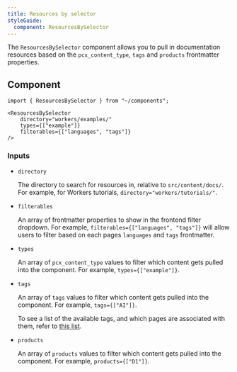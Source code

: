 ```yaml
---
title: Resources by selector
styleGuide:
  component: ResourcesBySelector
---
```



The `ResourcesBySelector` component allows you to pull in documentation resources based on the `pcx_content_type`, `tags` and `products` frontmatter properties.

## Component

```mdx live
import { ResourcesBySelector } from "~/components";

<ResourcesBySelector
	directory="workers/examples/"
	types={["example"]}
	filterables={["languages", "tags"]}
/>
```

### Inputs

- `directory` <Type text="string" />

  The directory to search for resources in, relative to `src/content/docs/`. For example, for Workers tutorials, `directory="workers/tutorials/"`.

- `filterables` <Type text="string[]" />

  An array of frontmatter properties to show in the frontend filter dropdown. For example, `filterables={["languages", "tags"]}` will allow users to filter based on each pages `languages` and `tags` frontmatter.

- `types` <Type text="string[]" />

  An array of `pcx_content_type` values to filter which content gets pulled into the component. For example, `types={["example"]}`.

- `tags` <Type text="string[]" /> <MetaInfo text="optional" />

  An array of `tags` values to filter which content gets pulled into the component. For example, `tags={["AI"]}`.

  To see a list of the available tags, and which pages are associated with them, refer to [this list](/style-guide/frontmatter/tags/).

- `products` <Type text="string[]" /> <MetaInfo text="optional" />

  An array of `products` values to filter which content gets pulled into the component. For example, `products={["D1"]}`.
